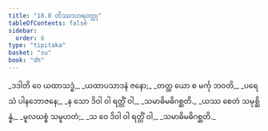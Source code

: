 ```yaml
---
title: "18.8 တိဿဒဟရဝတ္ထု"
tableOfContents: false
sidebar:
  order: 8
type: "tipitaka"
basket: "su"
book: "dh"
---
```



<DynamicBreadcrumb />

<Division number="249" book="dh" e="ch" v="18" p="49">

<Paragraph number="269" type="verses" book="dh">
_ဒဒါတိ ဝေ ယထာသဒ္ဓံ,_  
_ယထာပသာဒနံ ဇနော;_  
_တတ္ထ ယော စ မင်္ကု ဘဝတိ,_  
_ပရေသံ ပါနဘောဇနေ;_  
_န သော ဒိဝါ ဝါ ရတ္တိံ ဝါ,_  
_သမာဓိမဓိဂစ္ဆတိ._  

</Paragraph>

</Division>
<Division number="250" book="dh" e="ch" v="18" p="49">

<Paragraph number="270" type="verses" book="dh">
_ယဿ စေတံ သမုစ္ဆိန္နံ,_  
_မူလဃစ္စံ သမူဟတံ;_  
_သ ဝေ ဒိဝါ ဝါ ရတ္တိံ ဝါ,_  
_သမာဓိမဓိဂစ္ဆတိ._
</Paragraph>
</Division>